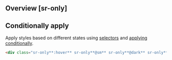 ## Overview [sr-only]
<Overview/>

## Conditionally apply
Apply styles based on different states using [selectors](/guide/state-selectors) and [applying conditionally](/guide/applying-conditionally).
```html
<div class="sr-only**:hover** sr-only**@sm** sr-only**@dark** sr-only**@print**">…</div>
```

